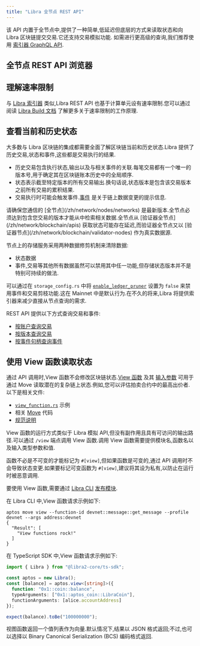 ```yaml
---
title: "Libra 全节点 REST API"
---
```



该 API 内置于全节点中,提供了一种简单,低延迟但底层的方式来读取状态和向 Libra 区块链提交交易.它还支持交易模拟功能.
如需进行更高级的查询,我们推荐使用 [索引器 GraphQL API](/zh/build/indexer).

## 全节点 REST API 浏览器

<CardGrid>
  <LinkCard href="https://api.mainnet.aptoslabs.com/v1/spec#/" title="主网全节点 REST API" description="主网 REST API 浏览器" target="_blank" />

  <LinkCard href="https://api.testnet.aptoslabs.com/v1/spec#/" title="测试网全节点 REST API" description="测试网 REST API 浏览器" target="_blank" />

  <LinkCard href="https://api.devnet.aptoslabs.com/v1/spec#/" title="开发网全节点 REST API" description="开发网 REST API 浏览器" target="_blank" />
</CardGrid>

## 理解速率限制

与 [Libra 索引器](/zh/build/indexer/indexer-api) 类似,Libra REST API 也基于计算单元设有速率限制.您可以通过阅读 [Libra Build 文档](https://build.aptoslabs.com/docs/start/billing) 了解更多关于速率限制的工作原理.

## 查看当前和历史状态

大多数与 Libra 区块链的集成都需要全面了解区块链当前和历史状态.Libra 提供了历史交易,状态和事件,这些都是交易执行的结果.

- 历史交易包含执行状态,输出以及与相关事件的关联.每笔交易都有一个唯一的版本号,用于确定其在区块链账本历史中的全局顺序.
- 状态表示截至特定版本的所有交易输出.换句话说,状态版本是包含该交易版本之前所有交易的累积结果.
- 交易执行时可能会触发事件.[事件](/zh/network/blockchain/events) 是关于链上数据变更的提示信息.

<Aside type="note">
  请确保您通信的 [全节点](/zh/network/nodes/networks) 是最新版本.全节点必须达到包含您交易的版本才能从中检索相关数据.全节点从 [验证器全节点](/zh/network/blockchain/apis) 获取状态可能存在延迟,而验证器全节点又以 [验证器节点](/zh/network/blockchain/validator-nodes) 作为真实数据源.
</Aside>

节点上的存储服务采用两种数据修剪机制来清除数据:

- 状态数据
- 事件,交易等其他所有数据虽然可以禁用其中任一功能,但存储状态版本并不是特别可持续的做法.

可以通过在 `storage_config.rs` 中将 [`enable_ledger_pruner`](https://github.com/libra2org/libra2-core/blob/cf0bc2e4031a843cdc0c04e70b3f7cd92666afcf/config/src/config/storage_config.rs#L141) 设置为 `false` 来禁用事件和交易剪枝功能.这在 Mainnet 中是默认行为.在不久的将来,Libra 将提供索引器来减少直接从节点查询的需求.

REST API 提供以下方式查询交易和事件:

- [按账户查询交易](https://api.devnet.aptoslabs.com/v1/spec#/operations/get_account_transactions)
- [按版本查询交易](https://api.devnet.aptoslabs.com/v1/spec#/operations/get_transaction_by_version)
- [按事件句柄查询事件](https://api.devnet.aptoslabs.com/v1/spec#/operations/get_events_by_event_handle)

## 使用 View 函数读取状态

通过 API 调用时,View 函数不会修改区块链状态.[View 函数](https://github.com/libra2org/libra2-core/blob/main/api/src/view_function.rs) 及其 [输入参数](https://github.com/libra2org/libra2-core/blob/main/api/types/src/view.rs) 可用于通过 Move 读取潜在的复杂链上状态.例如,您可以评估拍卖合约中的最高出价者.以下是相关文件:

- [`view_function.rs`](https://github.com/libra2org/libra2-core/blob/main/api/src/tests/view_function.rs) 示例
- 相关 [Move](https://github.com/libra2org/libra2-core/blob/90c33dc7a18662839cd50f3b70baece0e2dbfc71/aptos-move/framework/aptos-framework/sources/coin.move#L226) 代码
- [规范说明](https://github.com/libra2org/libra2-core/blob/90c33dc7a18662839cd50f3b70baece0e2dbfc71/api/doc/spec.yaml#L8513)

View 函数的运行方式类似于 Libra 模拟 API,但没有副作用且具有可访问的输出路径.可以通过 `/view` 端点调用 View 函数.调用 View 函数需要提供模块名,函数名以及输入类型参数和值.

函数不必是不可变的才能标记为 `#[view]`,但如果函数是可变的,通过 API 调用时不会导致状态变更.如果要标记可变函数为 `#[view]`,建议将其设为私有,以防止在运行时被恶意调用.

要使用 View 函数,需要通过 [Libra CLI](/zh/build/cli) [发布模块](/zh/build/cli/working-with-move-contracts).

在 Libra CLI 中,View 函数请求示例如下:

```shellscript filename="终端"
aptos move view --function-id devnet::message::get_message --profile devnet --args address:devnet
{
  "Result": [
    "View functions rock!"
  ]
}
```

在 TypeScript SDK 中,View 函数请求示例如下:

```typescript filename="index.ts"
import { Libra } from "@libra2-core/ts-sdk";

const aptos = new Libra();
const [balance] = aptos.view<[string]>({
  function: "0x1::coin::balance",
  typeArguments: ["0x1::aptos_coin::LibraCoin"],
  functionArguments: [alice.accountAddress]
});

expect(balance).toBe("100000000");
```

视图函数返回一个值列表作为向量.默认情况下,结果以 JSON 格式返回;不过,也可以选择以 Binary Canonical Serialization (BCS) 编码格式返回.
